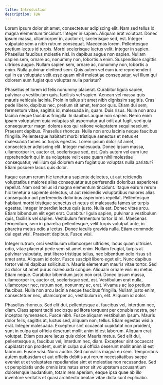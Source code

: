 ```yaml
---
title: Introduction
description: TBA
---
```




Lorem ipsum dolor sit amet, consectetuer adipiscing elit. Nam sed tellus id magna elementum tincidunt. Integer in sapien. Aliquam erat volutpat. Donec ipsum massa, ullamcorper in, auctor et, scelerisque sed, est. Integer vulputate sem a nibh rutrum consequat. Maecenas lorem. Pellentesque pretium lectus id turpis. Morbi scelerisque luctus velit. Integer in sapien. Phasellus faucibus molestie nisl. In dapibus augue non sapien. Nullam sapien sem, ornare ac, nonummy non, lobortis a enim. Suspendisse sagittis ultrices augue. Nullam sapien sem, ornare ac, nonummy non, lobortis a enim. Nulla pulvinar eleifend sem. Quis autem vel eum iure reprehenderit qui in ea voluptate velit esse quam nihil molestiae consequatur, vel illum qui dolorem eum fugiat quo voluptas nulla pariatur?

Phasellus et lorem id felis nonummy placerat. Curabitur ligula sapien, pulvinar a vestibulum quis, facilisis vel sapien. Aenean vel massa quis mauris vehicula lacinia. Proin in tellus sit amet nibh dignissim sagittis. Cras pede libero, dapibus nec, pretium sit amet, tempor quis. Etiam dui sem, fermentum vitae, sagittis id, malesuada in, quam. Duis risus. Nulla non arcu lacinia neque faucibus fringilla. In dapibus augue non sapien. Nemo enim ipsam voluptatem quia voluptas sit aspernatur aut odit aut fugit, sed quia consequuntur magni dolores eos qui ratione voluptatem sequi nesciunt. Praesent dapibus. Phasellus rhoncus. Nulla non arcu lacinia neque faucibus fringilla. Pellentesque habitant morbi tristique senectus et netus et malesuada fames ac turpis egestas. Lorem ipsum dolor sit amet, consectetuer adipiscing elit. Integer malesuada. Donec ipsum massa, ullamcorper in, auctor et, scelerisque sed, est. Quis autem vel eum iure reprehenderit qui in ea voluptate velit esse quam nihil molestiae consequatur, vel illum qui dolorem eum fugiat quo voluptas nulla pariatur? Etiam posuere lacus quis dolor.

Itaque earum rerum hic tenetur a sapiente delectus, ut aut reiciendis voluptatibus maiores alias consequatur aut perferendis doloribus asperiores repellat. Nam sed tellus id magna elementum tincidunt. Itaque earum rerum hic tenetur a sapiente delectus, ut aut reiciendis voluptatibus maiores alias consequatur aut perferendis doloribus asperiores repellat. Pellentesque habitant morbi tristique senectus et netus et malesuada fames ac turpis egestas. Integer imperdiet lectus quis justo. Nulla est. Donec vitae arcu. Etiam bibendum elit eget erat. Curabitur ligula sapien, pulvinar a vestibulum quis, facilisis vel sapien. Vestibulum fermentum tortor id mi. Maecenas fermentum, sem in pharetra pellentesque, velit turpis volutpat ante, in pharetra metus odio a lectus. Donec iaculis gravida nulla. Etiam commodo dui eget wisi. Praesent dapibus. Fusce wisi.

Integer rutrum, orci vestibulum ullamcorper ultricies, lacus quam ultricies odio, vitae placerat pede sem sit amet enim. Nullam feugiat, turpis at pulvinar vulputate, erat libero tristique tellus, nec bibendum odio risus sit amet ante. Aliquam id dolor. Fusce suscipit libero eget elit. Nunc dapibus tortor vel mi dapibus sollicitudin. Mauris elementum mauris vitae tortor. Sed ac dolor sit amet purus malesuada congue. Aliquam ornare wisi eu metus. Etiam neque. Curabitur bibendum justo non orci. Donec ipsum massa, ullamcorper in, auctor et, scelerisque sed, est. Vestibulum erat nulla, ullamcorper nec, rutrum non, nonummy ac, erat. Vivamus ac leo pretium faucibus. Nulla non arcu lacinia neque faucibus fringilla. Nullam justo enim, consectetuer nec, ullamcorper ac, vestibulum in, elit. Aliquam id dolor.

Phasellus rhoncus. Sed elit dui, pellentesque a, faucibus vel, interdum nec, diam. Class aptent taciti sociosqu ad litora torquent per conubia nostra, per inceptos hymenaeos. Fusce nibh. Fusce aliquam vestibulum ipsum. Mauris dolor felis, sagittis at, luctus sed, aliquam non, tellus. Etiam egestas wisi a erat. Integer malesuada. Excepteur sint occaecat cupidatat non proident, sunt in culpa qui officia deserunt mollit anim id est laborum. Aliquam erat volutpat. Etiam posuere lacus quis dolor. Mauris metus. Sed elit dui, pellentesque a, faucibus vel, interdum nec, diam. Excepteur sint occaecat cupidatat non proident, sunt in culpa qui officia deserunt mollit anim id est laborum. Fusce wisi. Nunc auctor. Sed convallis magna eu sem. Temporibus autem quibusdam et aut officiis debitis aut rerum necessitatibus saepe eveniet ut et voluptates repudiandae sint et molestiae non recusandae. Sed ut perspiciatis unde omnis iste natus error sit voluptatem accusantium doloremque laudantium, totam rem aperiam, eaque ipsa quae ab illo inventore veritatis et quasi architecto beatae vitae dicta sunt explicabo.
